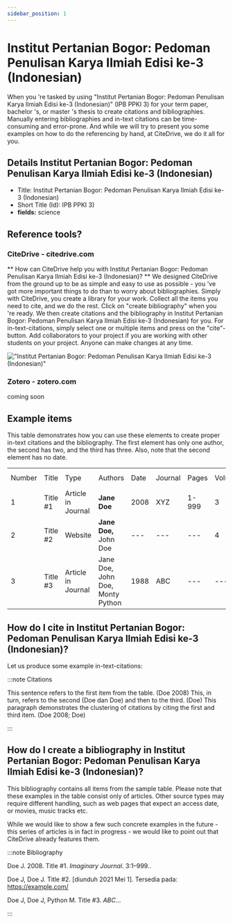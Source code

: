 ```yaml
---
sidebar_position: 1
---
```


# Institut Pertanian Bogor: Pedoman Penulisan Karya Ilmiah Edisi ke-3 (Indonesian)

When you 're tasked by using "Institut Pertanian Bogor: Pedoman Penulisan Karya Ilmiah Edisi ke-3 (Indonesian)" (IPB PPKI 3) for your term paper, bachelor 's, or master 's thesis to create citations and bibliographies.
Manually entering bibliographies and in-text citations can be time-consuming and error-prone. And while we will try to present you some examples on how to do the referencing by hand, at CiteDrive, we do it all for you.

## Details  Institut Pertanian Bogor: Pedoman Penulisan Karya Ilmiah Edisi ke-3 (Indonesian)
* Title: Institut Pertanian Bogor: Pedoman Penulisan Karya Ilmiah Edisi ke-3 (Indonesian)
* Short Title (Id): IPB PPKI 3)
* **fields:** science

## Reference tools?
### CiteDrive - citedrive.com
** How can CiteDrive help you with Institut Pertanian Bogor: Pedoman Penulisan Karya Ilmiah Edisi ke-3 (Indonesian)? **
We designed CiteDrive from the ground up to be as simple and easy to use as possible - you 've got more important things to do than to worry about bibliographies. Simply with CiteDrive, you create a library for your work. Collect all the items you need to cite, and we do the rest. Click on "create bibliography" when you 're ready. We then create citations and the bibliography in Institut Pertanian Bogor: Pedoman Penulisan Karya Ilmiah Edisi ke-3 (Indonesian) for you. For in-text-citations, simply select one or multiple items and press on the "cite"-button. Add collaborators to your project if you are working with other students on your project. Anyone can make changes at any time.


!["Institut Pertanian Bogor: Pedoman Penulisan Karya Ilmiah Edisi ke-3 (Indonesian)"](images/institut-pertanian-bogor-pedoman-penulisan-karya-ilmiah-edisi-ke3-indonesian.svg "Choose Institut Pertanian Bogor: Pedoman Penulisan Karya Ilmiah Edisi ke-3 (Indonesian) in the CiteDrive App")

### Zotero - zotero.com

coming soon

## Example items

This table demonstrates how you can use these elements to create proper in-text citations and the bibliography. The first element has only one author, the second has two, and the third has three. Also, note that the second element has no date.


<table>
  <tr>
   <td>Number
   </td>
   <td>Title
   </td>
   <td>Type
   </td>
   <td>Authors
   </td>
   <td>Date
   </td>
   <td>Journal
   </td>
   <td>Pages
   </td>
   <td>Volume
   </td>
   <td>Issue
   </td>
   <td>Access Date
   </td>
  </tr>
  <tr>
   <td>1
   </td>
   <td>Title #1
   </td>
   <td>Article in Journal
   </td>
   <td><strong>Jane Doe</strong>
   </td>
   <td>2008
   </td>
   <td>XYZ
   </td>
   <td>1-999
   </td>
   <td>3
   </td>
   <td>2
   </td>
   <td>--
   </td>
  </tr>
  <tr>
   <td>
2
   </td>
   <td>Title #2
   </td>
   <td>Website
   </td>
   <td><strong>Jane Doe, </strong>John Doe
   </td>
   <td>---
   </td>
   <td>---
   </td>
   <td>---
   </td>
   <td>4
   </td>
   <td>---
   </td>
   <td>2020-05-01
   </td>
  </tr>
  <tr>
   <td>3
   </td>
   <td>Title #3
   </td>
   <td>Article in Journal
   </td>
   <td>Jane Doe, John Doe, Monty Python
   </td>
   <td>1988
   </td>
   <td>ABC
   </td>
   <td>---
   </td>
   <td>---
   </td>
   <td>16
   </td>
   <td>---
   </td>
  </tr>
</table>



## How do I cite in  Institut Pertanian Bogor: Pedoman Penulisan Karya Ilmiah Edisi ke-3 (Indonesian)?

Let us produce some example in-text-citations:

:::note Citations


This sentence refers to the first item from the table. (Doe 2008) This, in turn, refers to the second (Doe dan Doe)
and then to the third.  (Doe)
This paragraph demonstrates the clustering of citations by citing the first and third item. (Doe 2008; Doe)

:::

## How do I create a bibliography in Institut Pertanian Bogor: Pedoman Penulisan Karya Ilmiah Edisi ke-3 (Indonesian)?

This bibliography contains all items from the sample table. Please note that these examples in the table consist only of articles. Other source types may require different handling, such as web pages that expect an access date, or movies, music tracks etc.

While we would like to show a few such concrete examples in the future - this series of articles is in fact in progress - we would like to point out that CiteDrive already features them.

:::note Bibliography

Doe J. 2008. Title #1. <i>Imaginary Journal</i>. 3:1–999..

Doe J, Doe J. Title #2.  [diunduh 2021 Mei 1]. Tersedia pada: https://example.com/

Doe J, Doe J, Python M. Title #3. <i>ABC</i>...



:::


        